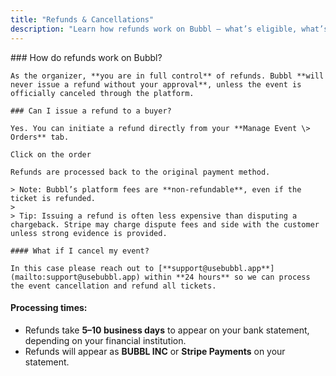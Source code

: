 ```yaml
---
title: "Refunds & Cancellations"
description: "Learn how refunds work on Bubbl — what’s eligible, what’s not, and how to handle cancellations or ticket issues."
---
```


<Tabs>
  <Tab title="Organizers">
    ### How do refunds work on Bubbl?

    As the organizer, **you are in full control** of refunds. Bubbl **will never issue a refund without your approval**, unless the event is officially canceled through the platform.

    ### Can I issue a refund to a buyer?

    Yes. You can initiate a refund directly from your **Manage Event \> Orders** tab.

    Click on the order

    Refunds are processed back to the original payment method.

    > Note: Bubbl’s platform fees are **non-refundable**, even if the ticket is refunded.
    >
    > Tip: Issuing a refund is often less expensive than disputing a chargeback. Stripe may charge dispute fees and side with the customer unless strong evidence is provided.

    #### What if I cancel my event?

    In this case please reach out to [**support@usebubbl.app**](mailto:support@usebubbl.app) within **24 hours** so we can process the event cancellation and refund all tickets.
  </Tab>
</Tabs>

#### Processing times:

- Refunds take **5–10 business days** to appear on your bank statement, depending on your financial institution.
- Refunds will appear as **BUBBL INC** or **Stripe Payments** on your statement.